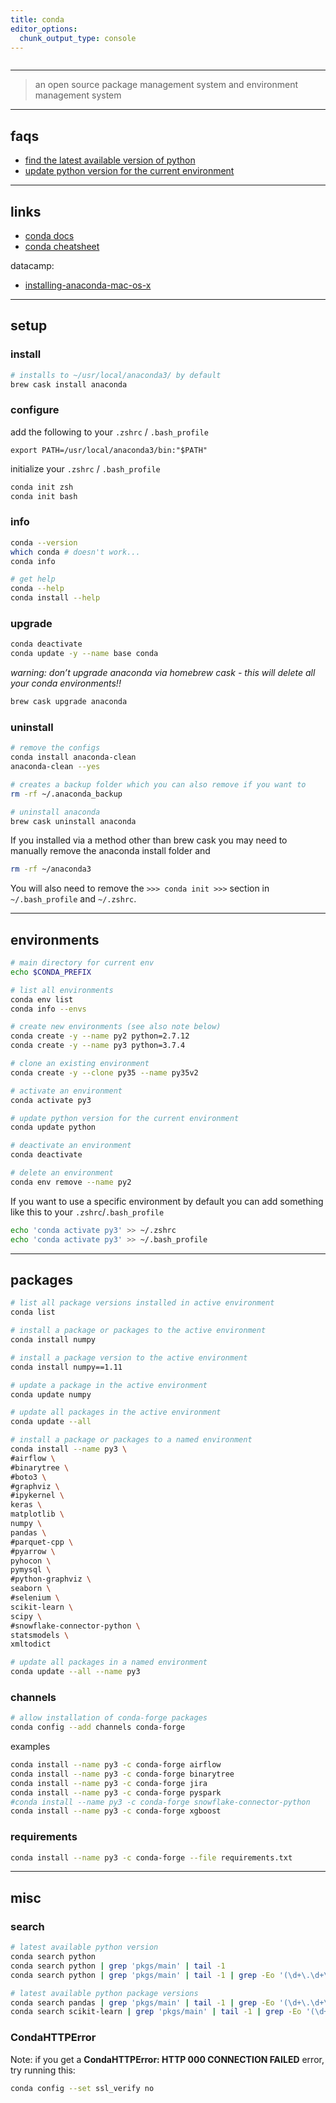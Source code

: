 ```yaml
---
title: conda
editor_options: 
  chunk_output_type: console
---
```


```r
```

*********************************************************************

> an open source package management system and environment management system

*********************************************************************

## faqs

* [find the latest available version of python](#search)  
* [update python version for the current environment](#environments)  

*********************************************************************

## links

* [conda docs](https://docs.conda.io)  
* [conda cheatsheet](https://docs.conda.io/projects/conda/en/4.6.0/_downloads/52a95608c49671267e40c689e0bc00ca/conda-cheatsheet.pdf)  

datacamp:

* [installing-anaconda-mac-os-x](https://www.datacamp.com/community/tutorials/installing-anaconda-mac-os-x)  

*********************************************************************

## setup

### install

```sh
# installs to ~/usr/local/anaconda3/ by default
brew cask install anaconda
```

### configure 

add the following to your `.zshrc` / `.bash_profile`

```
export PATH=/usr/local/anaconda3/bin:"$PATH"
```

initialize your `.zshrc` / `.bash_profile`

```sh
conda init zsh
conda init bash
```

### info

```sh
conda --version
which conda # doesn't work...
conda info

# get help
conda --help
conda install --help
```

### upgrade

```sh
conda deactivate
conda update -y --name base conda
```

*warning: don't upgrade anaconda via homebrew cask - this will delete all your conda environments!!*

```sh
brew cask upgrade anaconda
```

### uninstall

```sh
# remove the configs
conda install anaconda-clean
anaconda-clean --yes 

# creates a backup folder which you can also remove if you want to
rm -rf ~/.anaconda_backup

# uninstall anaconda
brew cask uninstall anaconda
```

If you installed via a method other than brew cask you may need to manually remove the anaconda install folder and 

```sh
rm -rf ~/anaconda3
```

You will also need to remove the `>>> conda init >>>` section in `~/.bash_profile` and `~/.zshrc`.

*********************************************************************

## environments {#environments}

```sh
# main directory for current env
echo $CONDA_PREFIX

# list all environments
conda env list
conda info --envs

# create new environments (see also note below)
conda create -y --name py2 python=2.7.12 
conda create -y --name py3 python=3.7.4

# clone an existing environment
conda create -y --clone py35 --name py35v2

# activate an environment
conda activate py3

# update python version for the current environment
conda update python

# deactivate an environment
conda deactivate

# delete an environment
conda env remove --name py2
```

If you want to use a specific environment by default you can add something like this to your `.zshrc`/`.bash_profile`

```sh
echo 'conda activate py3' >> ~/.zshrc
echo 'conda activate py3' >> ~/.bash_profile
```

*********************************************************************

## packages {#packages}

```sh
# list all package versions installed in active environment
conda list

# install a package or packages to the active environment
conda install numpy

# install a package version to the active environment
conda install numpy==1.11 

# update a package in the active environment
conda update numpy

# update all packages in the active environment
conda update --all

# install a package or packages to a named environment
conda install --name py3 \
#airflow \
#binarytree \
#boto3 \
#graphviz \
#ipykernel \
keras \
matplotlib \
numpy \
pandas \
#parquet-cpp \
#pyarrow \
pyhocon \
pymysql \
#python-graphviz \
seaborn \
#selenium \
scikit-learn \
scipy \
#snowflake-connector-python \
statsmodels \
xmltodict

# update all packages in a named environment
conda update --all --name py3
```

### channels

```sh
# allow installation of conda-forge packages
conda config --add channels conda-forge
```

examples

```sh
conda install --name py3 -c conda-forge airflow
conda install --name py3 -c conda-forge binarytree
conda install --name py3 -c conda-forge jira
conda install --name py3 -c conda-forge pyspark
#conda install --name py3 -c conda-forge snowflake-connector-python
conda install --name py3 -c conda-forge xgboost
```

### requirements

```sh
conda install --name py3 -c conda-forge --file requirements.txt
```

*********************************************************************

## misc

### search {#search}

```sh
# latest available python version
conda search python
conda search python | grep 'pkgs/main' | tail -1
conda search python | grep 'pkgs/main' | tail -1 | grep -Eo '(\d+\.\d+\.\d+){1}'

# latest available python package versions
conda search pandas | grep 'pkgs/main' | tail -1 | grep -Eo '(\d+\.\d+\.\d+){1}'
conda search scikit-learn | grep 'pkgs/main' | tail -1 | grep -Eo '(\d+\.\d+\.\d+){1}'
```

### CondaHTTPError

Note: if you get a **CondaHTTPError: HTTP 000 CONNECTION FAILED** error, try running this:

```sh
conda config --set ssl_verify no
```
